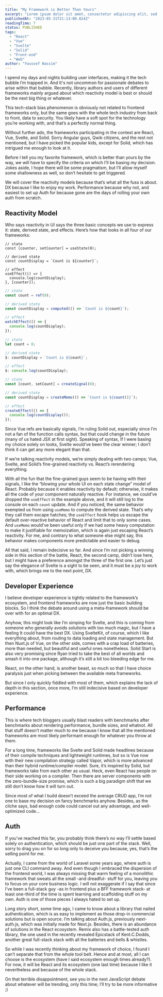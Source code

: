 ```yaml
---
title: "My Framework is Better Than Yours"
excerpt: "Lorem ipsum dolor sit amet, consectetur adipiscing elit, sed do eiusmod tempor incididunt ut labore et dolore magna aliqua. Praesent elementum facilisis leo vel fringilla est ullamcorper eget. At imperdiet dui accumsan sit amet nulla facilities morbi tempus."
publishedAt: "2023-05-31T21:13:00.824Z"
readingTime: 7
status: PUBLISHED
tags:
  - "React"
  - "Vue"
  - "Svelte"
  - "Solid"
  - "Front-end"
  - "Web"
author: "Youssef Nassim"
---
```


I spend my days and nights building user interfaces, making it the tech bubble I’m trapped in.
And It's not uncommon for passionate debates to arise within that bubble. Recently, library authors and users of different frameworks mainly argued about which reactivity model is best or should be the next big thing or whatever.

This tech-stack bias phenomenon is obviously not related to frontend frameworks only, but the same goes with the whole tech industry from back to front, data to security. You likely have a soft spot for the technology you’re working with, and that’s a perfectly normal thing.

Without further ado, the frameworks participating in the contest are React, Vue, Svelte, and Solid. Sorry Angular guys, Qwik citizens, and the rest not mentioned, but I have picked the popular kids, except for Solid, which has intrigued me enough to look at it.

Before I tell you my favorite framework, which is better than yours by the way, we will have to specify the criteria on which I’ll be basing my decision. Jokes aside, I hope there will be some pragmatism, but I’ll allow myself some shallowness as well, so don’t hesitate to get triggered.

We will cover the reactivity models because that’s what all the fuss is about. DX because I like to enjoy my work. Performance because why not, and easiest to set up Auth for because gone are the days of rolling your own auth from scratch.

## Reactivity Model

Who says reactivity in UI says the three basic concepts we use to express it: state, derived state, and effects. Here’s how that looks in all four of our frameworks:

```tsx title="React"
// state
const [counter, setCounter] = useState(0);

// derived state
const countDisplay = `Count is ${counter}`;

// effect
useEffect(() => {
  console.log(countDisplay);
}, [counter]);
```

```ts title="Vue"
// state
const count = ref(0);

// derived state
const countDisplay = computed(() => `Count is ${count}`);

// effect
watchEffect(() => {
  console.log(countDisplay);
});
```

```ts title="Svelte"
// state
let count = 0;

// derived state
$: countDisplay = `Count is ${count}`;

// effect
$: console.log(countDisplay);
```

```ts title="Solid"
// state
const [count, setCount] = createSignal(0);

// derived state
const countDisplay = createMemo(() => `Count is ${count()}`);

// effect
createEffect(() => {
  console.log(countDisplay());
});
```

Since Vue refs are basically signals, I’m ruling Solid out, especially since I’m not a fan of the function calls syntax, but that could change in the future (many of us hated JSX at first sight). Speaking of syntax, If I were basing my choice solely on looks, Svelte would’ve been the clear winner; I don’t think it can get any more elegant than that.

If we’re talking reactivity models, we’re simply dealing with two camps; Vue, Svelte, and Solid’s fine-grained reactivity vs. React’s rerendering everything.

With all the fun that the fine-grained guys seem to be having with their signals, I like the “blowing your whole UI on each state change” model of React. Probably because it enables reactivity by default; otherwise, it makes all the code of your component naturally reactive. For instance, we could’ve dropped the `useEffect` in the example above, and it will still log to the console on each `count` update. And if you noticed, the same behavior exempted us from using `useMemo` to compute the derived state. That’s why they call them escape hatches; the `useEffect` hook helps us escape the default over-reactive behavior of React and limit that to only some cases. And `useMemo` would’ve been useful only if we had some heavy computation to make it justifiable for memoization, which is again just escaping React’s reactivity. For me, and contrary to what someone else might say, this behavior makes components more predictable and easier to debug.

All that said, I remain indecisive so far. And since I’m not picking a winning side in this section of the battle, React, the second camp, didn’t lose here, but I might have a preference amongst the three of the first one. Let’s just say the elegance of Svelte is a sight to be seen, and it must be a joy to work with, which brings me to the next point, DX.

## Developer Experience

I believe developer experience is tightly related to the framework’s ecosystem, and frontend frameworks are now just the basic building blocks. So I think the debate around using a meta-framework should be over with for an optimal DX.

Anyhow, this might look like I’m simping for Svelte, and this is coming from someone who generally avoids solutions with too much magic, but I have a feeling It could have the best DX. Using SvelteKit, of course, which I like everything about, from routing to data loading and state management. But then Nuxt.js of Vue, on the other side, comes with a crap load of batteries, more than needed, but beautiful and useful ones nonetheless. Solid Start is also very promising since Ryan tried to take the best of all worlds and smash it into one package, although it’s still a bit too bleeding edge for me.

React, on the other hand, is another beast, so much so that I have choice paralysis just when picking between the available meta frameworks.

But since I only quickly fiddled with most of them, which explains the lack of depth in this section, once more, I’m still indecisive based on developer experience.

## Performance

This is where tech bloggers usually blast readers with benchmarks after benchmarks about rendering performance, bundle sizes, and whatnot. All that stuff doesn’t matter much to me because I know that all the mentioned frameworks are most likely performant enough for whatever you throw at them.

For a long time, frameworks like Svelte and Solid made headlines because of their compile techniques and lightweight runtimes, but so is Vue now with their new compilation strategy called Vapor, which is more advanced than their hybrid runtime/compiler model. Sure, it’s inspired by Solid, but frameworks take from each other as usual. Heck, even React has people on their side working on a compiler. Then there are server components with the zero-bundle-size promise, which is such a big paradigm shift that we still don’t know how it will turn out.

Since most of what I build doesn’t exceed the average CRUD app, I’m not one to base my decision on fancy benchmarks anyhow. Besides, as the cliche says, bad enough code could cancel out any advantage, and well-optimized code…

## Auth

If you’ve reached this far, you probably think there’s no way I’ll settle based solely on authentication, which should be just one part of the stack. Well, sorry to drag you on for so long only to deceive you because, yes, that’s the selling point for me.

Actually, I came from the world of Laravel some years ago, where auth is just one CLI command away. And even though I embraced the dispersion of the frontend world, I was always missing that warm feeling of a monolithic framework that sweats all the small -and dreadful- stuff for you, leaving you to focus on your core business logic. I will not exaggerate if I say that since I’ve been a full-stack guy -as in frontend plus a BFF framework stack- at least one-third of the time is spent learning and scaffolding stuff on my own. Auth is one of those pieces I always hated to set up.

Long story short, some time ago, I came to know about a library that nailed authentication, which is as easy to implement as those drop-in commercial solutions but is open source. I’m talking about Auth.js, previously next-auth.js, which was initially made for Next.js. Besides, there is an abundance of solutions in the React ecosystem. Remix also has a battle-tested auth library, the one used in the recently revealed Epicstack of Kent.C.Dodds, another great full-stack stack with all the batteries and bells & whistles.

So while I was recently thinking about my framework of choice, I found I can’t separate that from the whole tool belt. Hence and at most, all I can choose is the ecosystem (have I said ecosystem enough times already?). For now, it will be React and its ecosystem (one last time) because I like it nevertheless and because of the whole stack.

On that terrible disappointment, see you in the next JavaScript debate about whatever will be trending, only this time; I’ll try to be more informative ;)
